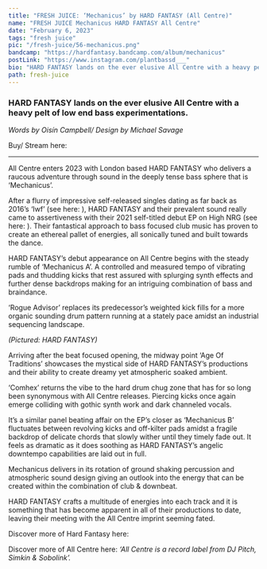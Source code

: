---
title: "FRESH JUICE: ‘Mechanicus’ by HARD FANTASY (All Centre)"
name: "FRESH JUICE Mechanicus HARD FANTASY All Centre"
date: "February 6, 2023"
tags: "fresh juice"
pic: "/fresh-juice/56-mechanicus.png"
bandcamp: "https://hardfantasy.bandcamp.com/album/mechanicus"
postLink: "https://www.instagram.com/plantbassd___"
bio: "HARD FANTASY lands on the ever elusive All Centre with a heavy pelt of low end bass experimentations."
path: fresh-juice
---

### HARD FANTASY lands on the ever elusive All Centre with a heavy pelt of low end bass experimentations.

<Picture src="/fresh-juice/56-hard-fantasy.jpg" alt="Hard Fantasy album art" size={1200} />
<p className="smallText">
  <i>Words by Oisín Campbell/ Design by Michael Savage</i>
</p>

Buy/ Stream here: <HoverLink url="hardfantasy.bandcamp.com/album/mechanicus" inline external />

<hr />

All Centre enters 2023 with London based HARD FANTASY who delivers a raucous adventure through sound in the deeply tense bass sphere that is ‘Mechanicus’.

After a flurry of impressive self-released singles dating as far back as 2016’s ‘Iwf’ (see here: <HoverLink url="hardfantasy.bandcamp.com/track/lwf-2016" inline external />), HARD FANTASY and their prevalent sound really came to assertiveness with their 2021 self-titled debut EP on High NRG (see here: <HoverLink url="hi-nrg.bandcamp.com/album/hard-fantasy-ep" name="Hard Fantasy EP" inline external /> ). Their fantastical approach to bass focused club music has proven to create an ethereal pallet of energies, all sonically tuned and built towards the dance.

HARD FANTASY’s debut appearance on All Centre begins with the steady rumble of ‘Mechanicus A’. A controlled and measured tempo of vibrating pads and thudding kicks that rest assured with splurging synth effects and further dense backdrops making for an intriguing combination of bass and braindance.

‘Rogue Advisor’ replaces its predecessor’s weighted kick fills for a more organic sounding drum pattern running at a stately pace amidst an industrial sequencing landscape.

<Picture src="/fresh-juice/56-hf-cover.jpg" alt="Hard Fantasy cover pic" size={1200} />
<p className="smallText">
  <i>(Pictured: HARD FANTASY)</i>
</p>

Arriving after the beat focused opening, the midway point ‘Age Of Traditions’ showcases the mystical side of HARD FANTASY’s productions and their ability to create dreamy yet atmospheric soaked ambient.

‘Comhex’ returns the vibe to the hard drum chug zone that has for so long been synonymous with All Centre releases. Piercing kicks once again emerge colliding with gothic synth work and dark channeled vocals.

It’s a similar panel beating affair on the EP’s closer as ‘Mechanicus B’ fluctuates between revolving kicks and off-kilter pads amidst a fragile backdrop of delicate chords that slowly wither until they timely fade out. It feels as dramatic as it does soothing as HARD FANTASY’s angelic downtempo capabilities are laid out in full.

Mechanicus delivers in its rotation of ground shaking percussion and atmospheric sound design giving an outlook into the energy that can be created within the combination of club & downbeat.

HARD FANTASY crafts a multitude of energies into each track and it is something that has become apparent in all of their productions to date, leaving their meeting with the All Centre imprint seeming fated.

Discover more of Hard Fantasy here: <HoverLink url="hardfantasy.bandcamp.com/music" name="Music | HARD FANTASY" inline external />

Discover more of All Centre here: <HoverLink url="allcentre.bandcamp.com/" name="All Centre" inline external /> _‘All Centre is a record label from DJ Pitch, Simkin & Sobolink’._
